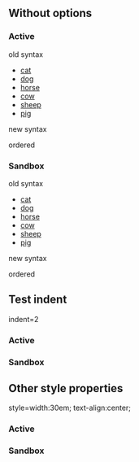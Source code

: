 {{过期翻译|time=2012-03-30T09:14:42}}
{{Translating|[[:en:Template:Flatlist/testcases]]|time=2012-03-30}}
{{template test cases notice}}

== Without options ==
=== Active ===

;old syntax
{{flatlist}}
*[[cat]]
*[[dog]]
*[[horse]]
*[[cow]]
*[[sheep]]
*[[pig]]
{{endflatlist}}

;new syntax
{{flatlist|
*[[cat]]
*[[dog]]
*[[horse]]
*[[cow]]
*[[sheep]]
*[[pig]]
}}

;ordered
{{flatlist|
#[[cat]]
#[[dog]]
#[[horse]]
#[[cow]]
#[[sheep]]
#[[pig]]
}}

=== Sandbox ===

;old syntax
{{flatlist/sandbox}}
*[[cat]]
*[[dog]]
*[[horse]]
*[[cow]]
*[[sheep]]
*[[pig]]
{{endflatlist}}

;new syntax
{{flatlist/sandbox|
*[[cat]]
*[[dog]]
*[[horse]]
*[[cow]]
*[[sheep]]
*[[pig]]
}}

;ordered
{{flatlist/sandbox|
#[[cat]]
#[[dog]]
#[[horse]]
#[[cow]]
#[[sheep]]
#[[pig]]
}}

==  Test indent ==
;indent=2

=== Active ===
{{flatlist|indent=2|
*[[cat]]
*[[dog]]
*[[horse]]
*[[cow]]
*[[sheep]]
*[[pig]]
}}

=== Sandbox ===
{{flatlist/sandbox|indent=2|
*[[cat]]
*[[dog]]
*[[horse]]
*[[cow]]
*[[sheep]]
*[[pig]]
}}

==  Other style properties ==
;style=width:30em; text-align:center;

=== Active ===
{{flatlist|style=width:30em; text-align:center;|
*[[cat]]
*[[dog]]
*[[horse]]
*[[cow]]
*[[sheep]]
*[[pig]]
}}

=== Sandbox ===
{{flatlist/sandbox|style=width:30em; text-align:center;|
*[[cat]]
*[[dog]]
*[[horse]]
*[[cow]]
*[[sheep]]
*[[pig]]
}}